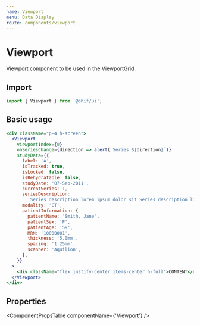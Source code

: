 ```yaml
---
name: Viewport
menu: Data Display
route: components/viewport
---
```



# Viewport

Viewport component to be used in the ViewportGrid.

## Import

```javascript
import { Viewport } from '@ohif/ui';
```

## Basic usage

```jsx live
<div className="p-4 h-screen">
  <Viewport
    viewportIndex={0}
    onSeriesChange={direction => alert(`Series ${direction}`)}
    studyData={{
      label: 'A',
      isTracked: true,
      isLocked: false,
      isRehydratable: false,
      studyDate: '07-Sep-2011',
      currentSeries: 1,
      seriesDescription:
        'Series description lorem ipsum dolor sit Series description lorem ipsum dolor sit Series description lorem ipsum dolor sit ',
      modality: 'CT',
      patientInformation: {
        patientName: 'Smith, Jane',
        patientSex: 'F',
        patientAge: '59',
        MRN: '10000001',
        thickness: '5.0mm',
        spacing: '1.25mm',
        scanner: 'Aquilion',
      },
    }}
  >
    <div className="flex justify-center items-center h-full">CONTENT</div>
  </Viewport>
</div>
```

## Properties

<ComponentPropsTable componentName={'Viewport'} />
